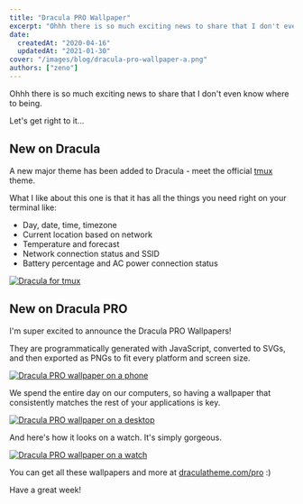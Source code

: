 ```yaml
---
title: "Dracula PRO Wallpaper"
excerpt: "Ohhh there is so much exciting news to share that I don't even know where to being. Let's get right to it..."
date:
  createdAt: "2020-04-16"
  updatedAt: "2021-01-30"
cover: "/images/blog/dracula-pro-wallpaper-a.png"
authors: ["zeno"]
---
```


Ohhh there is so much exciting news to share that I don't even know where to being.

Let's get right to it...

## New on Dracula

A new major theme has been added to Dracula - meet the official [tmux](/tmux) theme.

What I like about this one is that it has all the things you need right on your terminal like:

- Day, date, time, timezone
- Current location based on network
- Temperature and forecast
- Network connection status and SSID
- Battery percentage and AC power connection status

[![Dracula for tmux](/images/blog/dracula-pro-wallpaper-a.png)](/tmux)

## New on Dracula PRO

I'm super excited to announce the Dracula PRO Wallpapers!

They are programmatically generated with JavaScript, converted to SVGs, and then exported as PNGs to fit every platform and screen size.

[![Dracula PRO wallpaper on a phone](/images/blog/dracula-pro-wallpaper-b.gif)](/pro)

We spend the entire day on our computers, so having a wallpaper that consistently matches the rest of your applications is key.

[![Dracula PRO wallpaper on a desktop](/images/blog/dracula-pro-wallpaper-c.gif)](/pro)

And here's how it looks on a watch. It's simply gorgeous.

[![Dracula PRO wallpaper on a watch](/images/blog/dracula-pro-wallpaper-d.gif)](/pro)

You can get all these wallpapers and more at [draculatheme.com/pro](/pro) :)

Have a great week!
